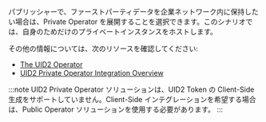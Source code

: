
パブリッシャーで、ファーストパーティデータを企業ネットワーク内に保持したい場合は、<Link href="../ref-info/glossary-uid#gl-private-operator">Private Operator</Link> を展開することを選択できます。このシナリオでは、自身のためだけのプライベートインスタンスをホストします。

その他の情報については、次のリソースを確認してください:

- [The UID2 Operator](../ref-info/ref-operators-public-private.md)
- [UID2 Private Operator Integration Overview](../guides/integration-options-private-operator.md)

:::note
UID2 Private Operator ソリューションは、UID2 Token の Client-Side 生成をサポートしていません。Client-Side インテグレーションを希望する場合は、Public Operator ソリューションを使用する必要があります。
:::